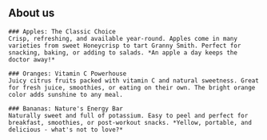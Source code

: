 <Section>

  # About us

  <FeaturesGrid variant="highlighted">

    ### Apples: The Classic Choice
    Crisp, refreshing, and available year-round. Apples come in many varieties from sweet Honeycrisp to tart Granny Smith. Perfect for snacking, baking, or adding to salads. *An apple a day keeps the doctor away!*

    ### Oranges: Vitamin C Powerhouse
    Juicy citrus fruits packed with vitamin C and natural sweetness. Great for fresh juice, smoothies, or eating on their own. The bright orange color adds sunshine to any meal.

    ### Bananas: Nature's Energy Bar
    Naturally sweet and full of potassium. Easy to peel and perfect for breakfast, smoothies, or post-workout snacks. *Yellow, portable, and delicious - what's not to love?*

  </FeaturesGrid>

</Section>
